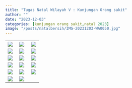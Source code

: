 ```yaml
---
title: "Tugas Natal Wilayah V : Kunjungan Orang sakit"
author: ""
date: "2023-12-03"
categories: [kunjungan orang sakit,natal 2023]
image: "/posts/natalbersih/IMG-20231203-WA0050.jpg"
---
```


+---------------------------------------------------------+-----------------------------------------------------------+----------------------------------------------------+
| ![](/posts/natalkunjungan/IMG-20231203-WA0050.jpg)      | ![](/posts/natalkunjungan/IMG-20231203-WA0053.jpg)        | ![](/posts/natalkunjungan/IMG-20231203-WA0056.jpg) |
+---------------------------------------------------------+-----------------------------------------------------------+----------------------------------------------------+
| ![](/posts/natalkunjungan/IMG-20231203-WA0058.jpg)      | ![](/posts/natalkunjungan/IMG-20231203-WA0057.jpg)        | ![](/posts/natalkunjungan/IMG-20231203-WA0061.jpg) |
+---------------------------------------------------------+-----------------------------------------------------------+----------------------------------------------------+
| ![](/posts/natalkunjungan/IMG-20231203-WA0070.jpg)      | ![](/posts/natalkunjungan/IMG-20231203-WA0067.jpg)![]()   | ![](/posts/natalkunjungan/IMG-20231203-WA0068.jpg) |
+---------------------------------------------------------+-----------------------------------------------------------+----------------------------------------------------+
| ![](/posts/natalkunjungan/IMG-20231203-WA0069.jpg)      | ![](/posts/natalkunjungan/IMG-20231203-WA0076.jpg)        | ![](/posts/natalkunjungan/IMG-20231203-WA0077.jpg) |
+---------------------------------------------------------+-----------------------------------------------------------+----------------------------------------------------+
| ![](/posts/natalkunjungan/IMG-20231203-WA0083.jpg)      | ![](/posts/natalkunjungan/IMG-20231203-WA0087(1).jpg)     | ![](/posts/natalkunjungan/IMG-20231203-WA0064.jpg) |
+---------------------------------------------------------+-----------------------------------------------------------+----------------------------------------------------+
| ![](/posts/natalkunjungan/IMG-20231203-WA0080(1)_1.jpg) | ![]()![](/posts/natalkunjungan/IMG-20231203-WA0054_1.jpg) |                                                    |
+---------------------------------------------------------+-----------------------------------------------------------+----------------------------------------------------+
